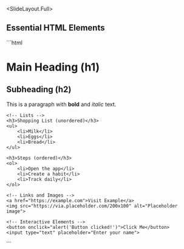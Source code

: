 
<SlideLayout.Full>
## Essential HTML Elements

<CodeDisplay>
  <File name="index.html">
```html
<!DOCTYPE html>
<html>
<head>
    <title>HTML Elements Demo</title>
</head>
<body>
    <!-- Text Elements -->
    <h1>Main Heading (h1)</h1>
    <h2>Subheading (h2)</h2>
    <p>This is a paragraph with <strong>bold</strong> and <em>italic</em> text.</p>
    
    <!-- Lists -->
    <h3>Shopping List (unordered)</h3>
    <ul>
        <li>Milk</li>
        <li>Eggs</li>
        <li>Bread</li>
    </ul>
    
    <h3>Steps (ordered)</h3>
    <ol>
        <li>Open the app</li>
        <li>Create a habit</li>
        <li>Track daily</li>
    </ol>
    
    <!-- Links and Images -->
    <a href="https://example.com">Visit Example</a>
    <img src="https://via.placeholder.com/200x100" alt="Placeholder image">
    
    <!-- Interactive Elements -->
    <button onclick="alert('Button clicked!')">Click Me</button>
    <input type="text" placeholder="Enter your name">
</body>
</html>
```
  </File>
</CodeDisplay>
</SlideLayout.Full>